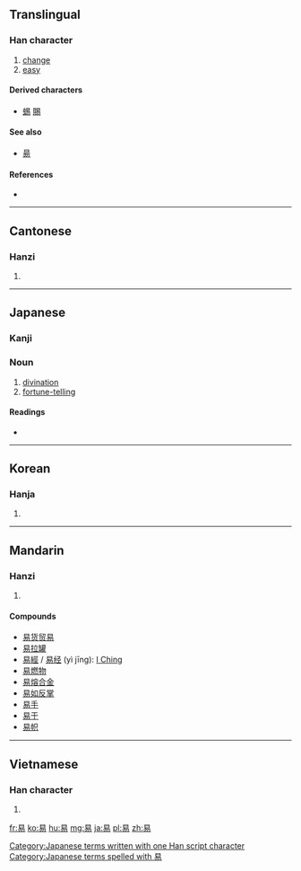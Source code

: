 {{also|昜}}
==Translingual==

===Han character===
{{Han char|rn=72|rad=日|as=04|sn=8|four=6022<sub>7</sub>|canj=日心竹竹 (APHH)|ids=⿱[[日]][[勿]]}}

# [[change]]
# [[easy]]

====Derived characters====
* [[蜴]] [[賜]]

====See also====
* [[昜]]

====References====
* {{Han ref|kx=0492.030|dkj=13814|dj=0854.080|hdz=21494.010|uh=6613|ud=26131|bh=A9F6|bd=43510}}

----

==Cantonese==

===Hanzi===
{{yue-hanzi|jyut=[[ji6]], [[jik6]]|y=yi6, yik6}}

# {{defn|lang=yue|sort=日04}}

----

==Japanese==

===Kanji===
{{ja-kanji|grade=5|rs=日04}}

===Noun===
{{ja-noun|k|hira=えき|rom=eki}}

# [[divination]]
# [[fortune-telling]]

====Readings====
* {{ja-readings|on=[[えき]] (eki), [[い]] (i)|kun=[[やさしい]] (yasashii), [[かえる]] (kaeru), [[おさめる]] (osameru)}}

[[Category:Japanese terms written with one Han script character]]
[[Category:Japanese terms spelled with 易]]

----

==Korean==

===Hanja===
{{ko-hanja|hangeul=[[역]], [[이]]|eumhun=|rv=yeok, i|mr=yŏk, i|y=yek, i}}

# {{defn|lang=ko|sort=日04}}

----

==Mandarin==

===Hanzi===
{{cmn-hanzi|pin=[[yì]] ([[yi4]])|wg=i<sup>4</sup>}}

# {{defn|lang=cmn|sort=日04}}

====Compounds====
* [[易货贸易]]
* [[易拉罐]]
* [[易經]] / [[易经]] (yì jīng): [[I Ching]]
* [[易燃物]]
* [[易熔合金]]
* [[易如反掌]]
* [[易手]]
* [[易于]]
* [[易帜]]

----

==Vietnamese==

===Han character===
{{vi-hantu|[[dịch]], [[dể]], [[dễ]], [[di]], [[diệc]], [[dẻ]], [[dẹ]], [[dị]], [[dịu]], [[rẻ]], [[rể]]|rs=日04}}

# {{defn|lang=vi|sort=日04}}

[[fr:易]]
[[ko:易]]
[[hu:易]]
[[mg:易]]
[[ja:易]]
[[pl:易]]
[[zh:易]]